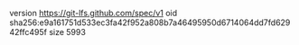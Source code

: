 version https://git-lfs.github.com/spec/v1
oid sha256:e9a161751d533ec3fa42f952a808b7a46495950d6714064dd7fd62942ffc495f
size 5993
